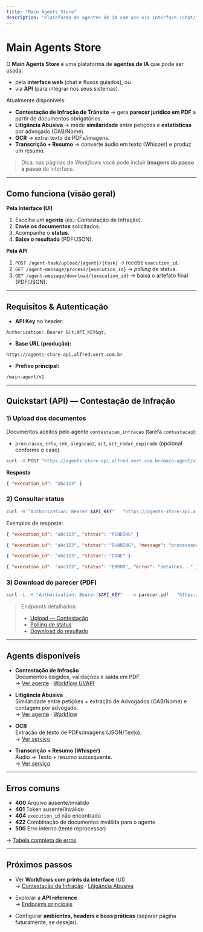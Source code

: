 ```yaml
---
title: "Main Agents Store"
description: "Plataforma de agentes de IA com uso via interface (chat/fluxos) e APIs. Comece em minutos: faça upload dos documentos, acompanhe o status e baixe o parecer em PDF."
---
```


# Main Agents Store

O **Main Agents Store** é uma plataforma de **agentes de IA** que pode ser usada:
- pela **interface web** (chat e fluxos guiados), ou
- via **API** (para integrar nos seus sistemas).

Atualmente disponíveis:
- **Contestação de Infração de Trânsito** → gera **parecer jurídico em PDF** a partir de documentos obrigatórios.  
- **Litigância Abusiva** → mede **similaridade** entre petições e **estatísticas** por advogado (OAB/Nome).  
- **OCR** → extrai texto de PDFs/imagens.  
- **Transcrição + Resumo** → converte áudio em texto (Whisper) e produz um resumo.

> Dica: nas páginas de *Workflows* você pode incluir **imagens do passo a passo** da interface.

---

## Como funciona (visão geral)

**Pela Interface (UI)**
1. Escolha um **agente** (ex.: Contestação de Infração).  
2. **Envie os documentos** solicitados.  
3. Acompanhe o **status**.  
4. **Baixe o resultado** (PDF/JSON).

**Pela API**
1. `POST /agent-task/upload/{agent}/{task}` → recebe `execution_id`.  
2. `GET /agent-message/process/{execution_id}` → *polling* de status.  
3. `GET /agent-message/download/{execution_id}` → baixa o artefato final (PDF/JSON).

---

## Requisitos & Autenticação

- **API Key** no header:
```http
Authorization: Bearer &lt;API_KEY&gt;
```

- **Base URL (produção):**
```
https://agents-store-api.alfred.vert.com.br
```

- **Prefixo principal:**
```
/main-agent/v1
```

---

## Quickstart (API) — Contestação de Infração

### 1) Upload dos documentos
Documentos aceitos pelo agente `contestacao_infracao` (tarefa `contestacao`):
- `procuracao`, `crlv`, `cnh`, `alegacao2`, `ait`, `ait_radar_expirado` (opcional conforme o caso).

```bash
curl -X POST "https://agents-store-api.alfred.vert.com.br/main-agent/v1/agent-task/upload/contestacao_infracao/contestacao"   -H "Authorization: Bearer $API_KEY"   -F "procuracao=@/caminho/procuracao.pdf"   -F "crlv=@/caminho/crlv.pdf"   -F "cnh=@/caminho/cnh.pdf"   -F "alegacao2=@/caminho/alegacao2.pdf"   -F "ait=@/caminho/ait.pdf"   -F "ait_radar_expirado=@/caminho/ait_radar.pdf"
```

**Resposta**
```json
{ "execution_id": "abc123" }
```

### 2) Consultar status
```bash
curl -H "Authorization: Bearer $API_KEY"   "https://agents-store-api.alfred.vert.com.br/main-agent/v1/agent-message/process/abc123"
```

Exemplos de resposta:
```json
{ "execution_id": "abc123", "status": "PENDING" }
```
```json
{ "execution_id": "abc123", "status": "RUNNING", "message": "processando..." }
```
```json
{ "execution_id": "abc123", "status": "DONE" }
```
```json
{ "execution_id": "abc123", "status": "ERROR", "error": "detalhes..." }
```

### 3) Download do parecer (PDF)
```bash
curl -L -H "Authorization: Bearer $API_KEY"   -o parecer.pdf   "https://agents-store-api.alfred.vert.com.br/main-agent/v1/agent-message/download/abc123"
```

> Endpoints detalhados:  
> - [Upload — Contestação](/api-reference/endpoint/upload-contestacao)  
> - [Polling de status](/api-reference/endpoint/poll-status)  
> - [Download do resultado](/api-reference/endpoint/download-result)

---

## Agents disponíveis

- **Contestação de Infração**  
  Documentos exigidos, validações e saída em PDF.  
  → [Ver agente](/agents/contestacao-infracao) · [Workflow UI/API](/workflows/contestacao-infracao)

- **Litigância Abusiva**  
  Similaridade entre petições + extração de Advogados (OAB/Nome) e contagem por advogado.  
  → [Ver agente](/agents/litigancia-abusiva) · [Workflow](/workflows/litigancia-abusiva)

- **OCR**  
  Extração de texto de PDFs/imagens (JSON/Texto).  
  → [Ver serviço](/agents/ocr)

- **Transcrição + Resumo (Whisper)**  
  Áudio → Texto + resumo subsequente.  
  → [Ver serviço](/agents/transcricao)

---

## Erros comuns

- **400** Arquivo ausente/inválido  
- **401** Token ausente/inválido  
- **404** `execution_id` não encontrado  
- **422** Combinação de documentos inválida para o agente  
- **500** Erro interno (tente reprocessar)

→ [Tabela completa de erros](/api-reference/errors)

---

## Próximos passos

- Ver **Workflows com prints da interface** (UI)  
  → [Contestação de Infração](/workflows/contestacao-infracao) · [Litigância Abusiva](/workflows/litigancia-abusiva)

- Explorar a **API reference**  
  → [Endpoints principais](/api-reference/endpoint/upload-contestacao)

- Configurar **ambientes, headers e boas práticas** (separar página futuramente, se desejar).
